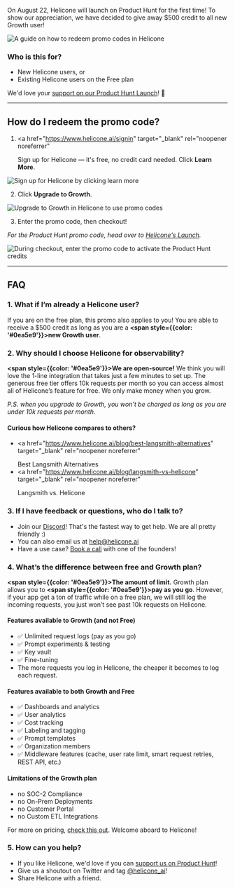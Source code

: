 On August 22, Helicone will launch on Product Hunt for the first time! To show our appreciation, we have decided to give away $500 credit to all new Growth user!

![A guide on how to redeem promo codes in Helicone](/static/blog/redeem-promo-code/cover.webp)

### Who is this for?

- New Helicone users, or
- Existing Helicone users on the Free plan

We'd love your <a href="https://www.producthunt.com/leaderboard/daily/2024/8/22" target="_blank" rel="noopener noreferrer">support on our Product Hunt Launch</a>! 🫶

---

## How do I redeem the promo code?

1. <a
     href="https://www.helicone.ai/signin"
     target="_blank"
     rel="noopener noreferrer"
   >
     Sign up
   </a>
   for Helicone — it's free, no credit card needed. Click **Learn More**.

![Sign up for Helicone by clicking `learn more`](/static/blog/redeem-promo-code/step-1.webp)

2. Click **Upgrade to Growth**.

![Upgrade to Growth in Helicone to use promo codes](/static/blog/redeem-promo-code/step-2.webp)

3. Enter the promo code, then checkout!

_For the Product Hunt promo code, head over to <a href="https://www.producthunt.com/leaderboard/daily/2024/8/22" target="_blank" rel="noopener noreferrer">Helicone's Launch</a>._

![During checkout, enter the promo code to activate the Product Hunt credits](/static/blog/redeem-promo-code/step-3.webp)

---

## FAQ

### 1. What if I’m already a Helicone user?

If you are on the free plan, this promo also applies to you! You are able to receive a $500 credit as long as you are a **<span style={{color: '#0ea5e9'}}>new Growth user</span>**.

### 2. Why should I choose Helicone for observability?

**<span style={{color: '#0ea5e9'}}>We are open-source!</span>** We think you will love the 1-line integration that takes just a few minutes to set up. The generous free tier offers 10k requests per month so you can access almost all of Helicone’s feature for free. We only make money when you grow.

_P.S. when you upgrade to Growth, you won’t be charged as long as you are under 10k requests per month._

#### Curious how Helicone compares to others?

- <a
    href="https://www.helicone.ai/blog/best-langsmith-alternatives"
    target="_blank"
    rel="noopener noreferrer"
  >
    Best Langsmith Alternatives
  </a>
- <a
    href="https://www.helicone.ai/blog/langsmith-vs-helicone"
    target="_blank"
    rel="noopener noreferrer"
  >
    Langsmith vs. Helicone
  </a>

### 3. If I have feedback or questions, who do I talk to?

- Join our <a href="https://discord.com/invite/hFUtEafSNr" target="_blank" rel="noopener noreferrer">Discord</a>! That's the fastest way to get help. We are all pretty friendly :)
- You can also email us at [help@helicone.ai](mailto:help@helicone.ai)
- Have a use case? <a href="https://www.helicone.ai/contact" target="_blank" rel="noopener noreferrer">Book a call</a> with one of the founders!

### 4. What’s the difference between free and Growth plan?

**<span style={{color: '#0ea5e9'}}>The amount of limit.</span>** Growth plan allows you to **<span style={{color: '#0ea5e9'}}>pay as you go</span>**. However, if your app get a ton of traffic while on a free plan, we will still log the incoming requests, you just won’t see past 10k requests on Helicone.

#### Features available to Growth (and not Free)

- ✅ Unlimited request logs (pay as you go)
- ✅ Prompt experiments & testing
- ✅ Key vault
- ✅ Fine-tuning
- The more requests you log in Helicone, the cheaper it becomes to log each request.

#### Features available to both Growth and Free

- ✅ Dashboards and analytics
- ✅ User analytics
- ✅ Cost tracking
- ✅ Labeling and tagging
- ✅ Prompt templates
- ✅ Organization members
- ✅ Middleware features (cache, user rate limit, smart request retries, REST API, etc.)

#### Limitations of the Growth plan

- no SOC-2 Compliance
- no On-Prem Deployments
- no Customer Portal
- no Custom ETL Integrations

For more on pricing, <a href="https://www.helicone.ai/pricing" target="_blank" rel="noopener noreferrer">check this out</a>. Welcome aboard to Helicone!

### 5. How can you help?

- If you like Helicone, we'd love if you can <a href="https://www.producthunt.com/leaderboard/daily/2024/8/22" target="_blank" rel="noopener noreferrer">support us on Product Hunt</a>!
- Give us a shoutout on Twitter and tag <a href="https://x.com/helicone_ai" target="_blank" rel="noopener noreferrer">@helicone_ai</a>!
- Share Helicone with a friend.

<Questions />

